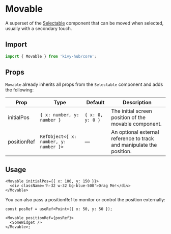 # Movable

A superset of the [Selectable](/docs/developer-documentation/kivy-hub/core-components/selectable) component that can be moved when selected, usually with a secondary touch.

## Import

```ts
import { Movable } from 'kivy-hub/core';
```

## Props

`Movable` already inherits all props from the `Selectable` component and adds the following:

| Prop        | Type                                | Default        | Description                                                          |
| ----------- | ----------------------------------- | -------------- | -------------------------------------------------------------------- |
| initialPos  | `{ x: number, y: number }`            | `{ x: 0, y: 0 }` | The initial screen position of the movable component.                |
| positionRef | `RefObject<{ x: number, y: number }>` | —              | An optional external reference to track and manipulate the position. |

## Usage

```tsx
<Movable initialPos={{ x: 100, y: 150 }}>
  <div className='h-32 w-32 bg-blue-500'>Drag Me!</div>
</Movable>
```

You can also pass a positionRef to monitor or control the position externally:

```tsx
const posRef = useRef<Point>({ x: 50, y: 50 });

<Movable positionRef={posRef}>
  <SomeWidget />
</Movable>;
```
